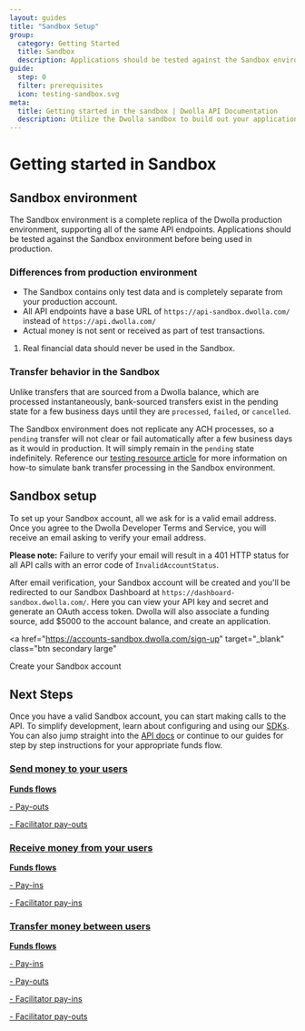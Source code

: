 ```yaml
---
layout: guides
title: "Sandbox Setup"
group:
  category: Getting Started
  title: Sandbox
  description: Applications should be tested against the Sandbox environment before being used in production.
guide:
  step: 0
  filter: prerequisites
  icon: testing-sandbox.svg
meta:
  title: Getting started in the sandbox | Dwolla API Documentation
  description: Utilize the Dwolla sandbox to build out your application in a testing environment for free. Integrate your application with the Dwolla API before going live.
---
```


# Getting started in Sandbox

## Sandbox environment

The Sandbox environment is a complete replica of the Dwolla production environment, supporting all of the same API endpoints. Applications should be tested against the Sandbox environment before being used in production.

### Differences from production environment

- The Sandbox contains only test data and is completely separate from your production account.
- All API endpoints have a base URL of `https://api-sandbox.dwolla.com/` instead of `https://api.dwolla.com/`
- Actual money is not sent or received as part of test transactions.

<ol class="alerts">
  <li class="alert icon-alert-info">
    Real financial data should never be used in the Sandbox.
  </li>
</ol>

### Transfer behavior in the Sandbox

Unlike transfers that are sourced from a Dwolla balance, which are processed instantaneously, bank-sourced transfers exist in the pending state for a few business days until they are `processed`, `failed`, or `cancelled`.

The Sandbox environment does not replicate any ACH processes, so a `pending` transfer will not clear or fail automatically after a few business days as it would in production. It will simply remain in the `pending` state indefinitely. Reference our [testing resource article](/resources/testing.html) for more information on how-to simulate bank transfer processing in the Sandbox environment.

## Sandbox setup

To set up your Sandbox account, all we ask for is a valid email address. Once you agree to the Dwolla Developer Terms and Service, you will receive an email asking to verify your email address.

**Please note:** Failure to verify your email will result in a 401 HTTP status for all API calls with an error code of `InvalidAccountStatus`.

After email verification, your Sandbox account will be created and you'll be redirected to our Sandbox Dashboard at `https://dashboard-sandbox.dwolla.com/`. Here you can view your API key and secret and generate an OAuth access token. Dwolla will also associate a funding source, add \$5000 to the account balance, and create an application.

<a
  href="https://accounts-sandbox.dwolla.com/sign-up"
  target="_blank"
  class="btn secondary large"
>
  Create your Sandbox account
</a>

## Next Steps

Once you have a valid Sandbox account, you can start making calls to the API. To simplify development, learn about configuring and using our [SDKs](/pages/sdks.html). You can also jump straight into the [API docs](https://docs.dwolla.com/) or continue to our guides for step by step instructions for your appropriate funds flow.

<nav class="grid-nav">
  <a href="/guides/send-money" class="icon-guides-send-small grid-nav__item">
    <h3>Send money to your users</h3>
    <p>
      <strong>Funds flows</strong>
    </p>
    <p>- Pay-outs</p>
    <p>- Facilitator pay-outs</p>
  </a>
  <a
    href="/guides/receive-money"
    class="icon-guides-receive-small grid-nav__item"
  >
    <h3>Receive money from your users</h3>
    <p>
      <strong>Funds flows</strong>
    </p>
    <p>- Pay-ins</p>
    <p>- Facilitator pay-ins</p>
  </a>
  <a
    href="/guides/transfer-money-between-users"
    class="icon-guides-transfer-small grid-nav__item"
  >
    <h3>Transfer money between users</h3>
    <p>
      <strong>Funds flows</strong>
    </p>
    <p>- Pay-ins</p>
    <p>- Pay-outs</p>
    <p>- Facilitator pay-ins</p>
    <p>- Facilitator pay-outs</p>
  </a>
</nav>

